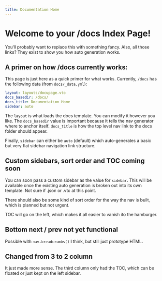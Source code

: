 ```yaml
---
title: Documentation Home
---
```


# Welcome to your /docs Index Page!

You'll probably want to replace this with something fancy. Also,
all those links? They exist to show you how auto generation works.

## A primer on how /docs currently works:

This page is just here as a quick primer for what works.
Currently, `/docs` has the following data (from `docs/_data.yml`):

```yml
layout: layouts/docupage.vto
docs_basedir: /docs/
docs_title: Documentation Home
sidebar: auto
```

The `layout` is what loads the docs template. You can modify it however
you like. The `docs_basedir` value is important because it tells the nav
generator where to anchor itself. `docs_title` is how the top level 
nav link to the docs folder should appear.

Finally, `sidebar` can either be `auto` (default) which auto-generates a
basic but very flat sidebar navigation link structure.

## Custom sidebars, sort order and TOC coming soon

You can soon pass a custom sidebar as the value for `sidebar`. This 
will be available once the existing auto generation is broken out into 
its own template. Not sure if .json or .vto at this point.

There should also be some kind of sort order for the way the nav is 
built, which is planned but not urgent.

TOC will go on the left, which makes it all easier to vanish ito the 
hamburger.

## Bottom next / prev not yet functional

Possible with `nav.breadcrumbs()` I think, but still just prototype HTML.

## Changed from 3 to 2 column

It just made more sense. The third column only had the TOC, which can be 
floated or just kept on the left sidebar.